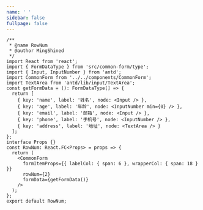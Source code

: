 ```yaml
---
name: ' '
sidebar: false
fullpage: false
---
```


```tsx
/**
 * @name RowNum
 * @author MingShined
 */
import React from 'react';
import { FormDataType } from 'src/common-form/type';
import { Input, InputNumber } from 'antd';
import CommonForm from '../../components/CommonForm';
import TextArea from 'antd/lib/input/TextArea';
const getFormData = (): FormDataType[] => {
  return [
    { key: 'name', label: '姓名', node: <Input /> },
    { key: 'age', label: '年龄', node: <InputNumber min={0} /> },
    { key: 'email', label: '邮箱', node: <Input /> },
    { key: 'phone', label: '手机号', node: <InputNumber /> },
    { key: 'address', label: '地址', node: <TextArea /> }
  ];
};
interface Props {}
const RowNum: React.FC<Props> = props => {
  return (
    <CommonForm
      formItemProps={{ labelCol: { span: 6 }, wrapperCol: { span: 18 } }}
      rowNum={2}
      formData={getFormData()}
    />
  );
};
export default RowNum;
```
